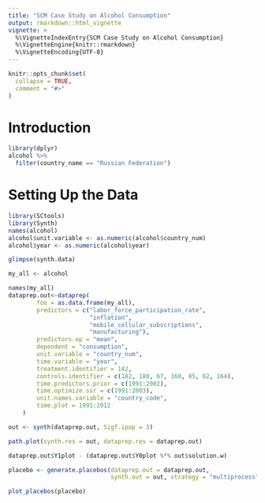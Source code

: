 ```yaml
---
title: "SCM Case Study on Alcohol Consumption"
output: rmarkdown::html_vignette
vignette: >
  %\VignetteIndexEntry{SCM Case Study on Alcohol Consumption}
  %\VignetteEngine{knitr::rmarkdown}
  %\VignetteEncoding{UTF-8}
---
```


```r
knitr::opts_chunk$set(
  collapse = TRUE,
  comment = "#>"
)
```

# Introduction

```r
library(dplyr)
alcohol %>% 
  filter(country_name == "Russian Federation")
```


# Setting Up the Data




```r
library(SCtools)
library(Synth)
names(alcohol)
alcohol$unit.variable <- as.numeric(alcohol$country_num)
alcohol$year <- as.numeric(alcohol$year)

glimpse(synth.data)

```

```r
my_all <- alcohol
```


```r
names(my_all)
dataprep.out<-dataprep(
	    foo = as.data.frame(my_all),
	    predictors = c("labor_force_participation_rate",
	                   "inflation",
	                   "mobile_cellular_subscriptions",
	                   "manufacturing"),
	    predictors.op = "mean",
	    dependent = "consumption",
	    unit.variable = "country_num",
	    time.variable = "year",
	    treatment.identifier = 142,
	    controls.identifier = c(182, 180, 67, 160, 85, 62, 164),
	    time.predictors.prior = c(1991:2002),
	    time.optimize.ssr = c(1991:2003),
	    unit.names.variable = "country_code",
	    time.plot = 1991:2012
	)
```

```r
out <- synth(dataprep.out, Sigf.ipop = 3)
```

```r
path.plot(synth.res = out, dataprep.res = dataprep.out)
```

```r
dataprep.out$Y1plot - (dataprep.out$Y0plot %*% out$solution.w)
```

```r
placebo <- generate.placebos(dataprep.out = dataprep.out,
                             synth.out = out, strategy = "multiprocess")
```

```r
plot_placebos(placebo)
```
